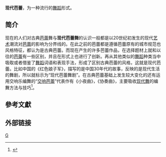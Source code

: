 {{onesource|time=2013-09-01T14:50:30+00:00}}
{{original research|time=2013-09-01T14:50:30+00:00}}
'''现代芭蕾'''，为一种流行的[[舞蹈|舞蹈]]形式。

== 简介 ==
现在的人们对古典[[芭蕾|芭蕾]]舞与'''现代芭蕾舞'''的认识一般都是以20世纪初发生的现代[[艺术|艺术]]潮流对[[芭蕾|芭蕾]]的影响为分界线的。在此之前的芭蕾都是遵循芭蕾原有的城市规范也风格特征，都认为是古典芭蕾。而现在产生的许多芭蕾作品，在选择题材上就和以往的[[芭蕾|芭蕾]]有一些区别，并且在形式上也进行了创新。再从其他类似的[[舞蹈|舞蹈]]种类当中吸取或者借鉴了[[舞蹈|舞蹈]]词语和表现手法，形成了区别古典芭蕾的风格，这就是现代芭蕾。比如中国的《红色娘子军》，描写的是中国30年代的故事，反映的是现代生活的舞剧，所以就标示为“现代芭蕾舞剧”。在古典芭蕾基础上发生较大变化的还有运用交响乐编舞的“[[交响芭蕾|交响芭蕾]]”代表作有《小夜曲》，《协奏曲》，主要吸收[[现代舞|现代舞]]的编舞方法与技巧<ref> {{cite web |url=http://www.wudaosj.com/wudaojiaoxue/2009/0912/baleiwu-qubie.html |title=现代芭蕾与古典芭蕾的区别 |accessdate=2009-09-12 |deadurl=yes |archiveurl=https://web.archive.org/web/20091008155530/http://www.wudaosj.com/wudaojiaoxue/2009/0912/baleiwu-qubie.html |archivedate=2009-10-08 }}</ref>。

==參考文獻==
{{reflist}}

== 外部链接 ==


{{Dance-stub}}


[[Category:芭蕾|G]]